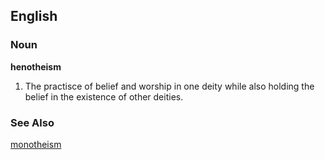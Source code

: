 ==English==
===Noun===
'''henotheism'''
# The practisce of belief and worship in one deity while also holding the belief in the existence of other deities.
===See Also===
[[monotheism]]
